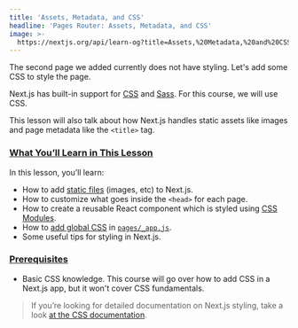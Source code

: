 ```yaml
---
title: 'Assets, Metadata, and CSS'
headline: 'Pages Router: Assets, Metadata, and CSS'
image: >-
  https://nextjs.org/api/learn-og?title=Assets,%20Metadata,%20and%20CSS&amp;chapter=10
---
```


The second page we added currently does not have styling. Let's add some CSS to style the page.

Next.js has built-in support for [CSS](/docs/basic-features/built-in-css-support) and [Sass](/docs/basic-features/built-in-css-support#sass-support). For this course, we will use CSS.

This lesson will also talk about how Next.js handles static assets like images and page metadata like the `<title>` tag.

### [What You’ll Learn in This Lesson](#what-youll-learn-in-this-lesson)

In this lesson, you’ll learn:

*   How to add [static files](/docs/basic-features/static-file-serving) (images, etc) to Next.js.
*   How to customize what goes inside the `<head>` for each page.
*   How to create a reusable React component which is styled using [CSS Modules](/docs/basic-features/built-in-css-support#adding-component-level-css).
*   How to [add global CSS](/docs/basic-features/built-in-css-support#adding-a-global-stylesheet) in [`pages/_app.js`](/docs/advanced-features/custom-app).
*   Some useful tips for styling in Next.js.

### [Prerequisites](#prerequisites)

*   Basic CSS knowledge. This course will go over how to add CSS in a Next.js app, but it won't cover CSS fundamentals.

> If you’re looking for detailed documentation on Next.js styling, take a look [at the CSS documentation](/docs/basic-features/built-in-css-support).
